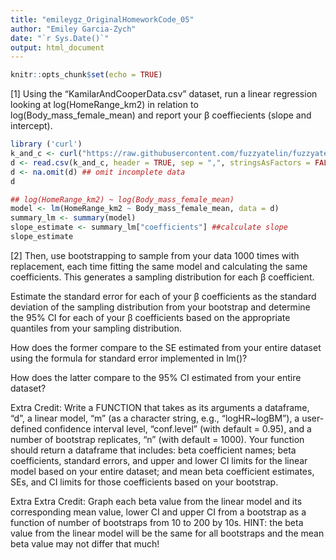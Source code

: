 ```yaml
---
title: "emileygz_OriginalHomeworkCode_05"
author: "Emiley Garcia-Zych"
date: "`r Sys.Date()`"
output: html_document
---
```


```r
knitr::opts_chunk$set(echo = TRUE)
```

[1] Using the “KamilarAndCooperData.csv” dataset, run a linear regression looking at log(HomeRange_km2) in relation to log(Body_mass_female_mean) and report your β coeffiecients (slope and intercept).

```r
library ('curl')
k_and_c <- curl("https://raw.githubusercontent.com/fuzzyatelin/fuzzyatelin.github.io/master/AN588_Fall23/KamilarAndCooperData.csv")
d <- read.csv(k_and_c, header = TRUE, sep = ",", stringsAsFactors = FALSE)
d <- na.omit(d) ## omit incomplete data
d
```

```r
## log(HomeRange_km2) ~ log(Body_mass_female_mean)
model <- lm(HomeRange_km2 ~ Body_mass_female_mean, data = d) 
summary_lm <- summary(model)
slope_estimate <- summary_lm["coefficients"] ##calculate slope
slope_estimate
```
[2] Then, use bootstrapping to sample from your data 1000 times with replacement, each time fitting the same model and calculating the same coefficients. This generates a sampling distribution for each β coefficient.

Estimate the standard error for each of your β coefficients as the standard deviation of the sampling distribution from your bootstrap and determine the 95% CI for each of your β coefficients based on the appropriate quantiles from your sampling distribution.

How does the former compare to the SE estimated from your entire dataset using the formula for standard error implemented in lm()?

How does the latter compare to the 95% CI estimated from your entire dataset?


Extra Credit: Write a FUNCTION that takes as its arguments a dataframe, “d”, a linear model, “m” (as a character string, e.g., “logHR~logBM”), a user-defined confidence interval level, “conf.level” (with default = 0.95), and a number of bootstrap replicates, “n” (with default = 1000). Your function should return a dataframe that includes: beta coefficient names; beta coefficients, standard errors, and upper and lower CI limits for the linear model based on your entire dataset; and mean beta coefficient estimates, SEs, and CI limits for those coefficients based on your bootstrap.


Extra Extra Credit: Graph each beta value from the linear model and its corresponding mean value, lower CI and upper CI from a bootstrap as a function of number of bootstraps from 10 to 200 by 10s. HINT: the beta value from the linear model will be the same for all bootstraps and the mean beta value may not differ that much!

